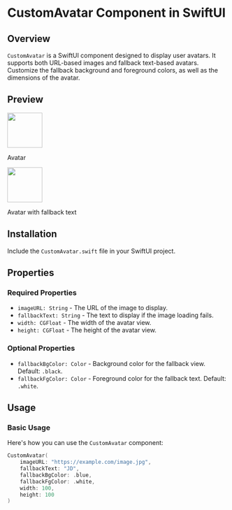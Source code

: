 # CustomAvatar Component in SwiftUI

## Overview

`CustomAvatar` is a SwiftUI component designed to display user avatars. It supports both URL-based images and fallback text-based avatars. Customize the fallback background and foreground colors, as well as the dimensions of the avatar.

## Preview

<div style={{ display: "flex", justifyContent: "center" }}>
  <div style={{ marginRight: "40px" }}>
    <img src="www.swiftcn.lol/avatar.png" width="80" />
    <p>Avatar</p>
  </div>
  <div>
    <img src="www.swiftcn.lol/avatarFallback.png" width="80" />
    <p>Avatar with fallback text</p>
  </div>
</div>

## Installation

Include the `CustomAvatar.swift` file in your SwiftUI project.

## Properties

### Required Properties

- `imageURL: String` - The URL of the image to display.
- `fallbackText: String` - The text to display if the image loading fails.
- `width: CGFloat` - The width of the avatar view.
- `height: CGFloat` - The height of the avatar view.

### Optional Properties

- `fallbackBgColor: Color` - Background color for the fallback view. Default: `.black`.
- `fallbackFgColor: Color` - Foreground color for the fallback text. Default: `.white`.

## Usage

### Basic Usage

Here's how you can use the `CustomAvatar` component:

```swift
CustomAvatar(
    imageURL: "https://example.com/image.jpg",
    fallbackText: "JD",
    fallbackBgColor: .blue,
    fallbackFgColor: .white,
    width: 100,
    height: 100
)
```
